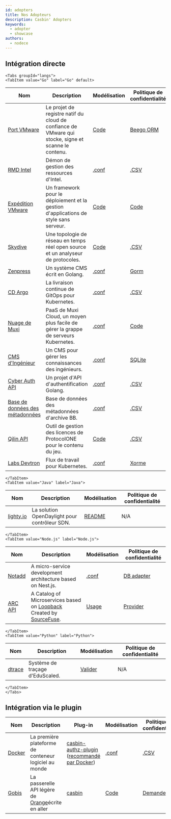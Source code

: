 ```yaml
---
id: adopters
title: Nos Adopteurs
description: Casbin' Adopters
keywords:
  - adopter
  - showcase
authors:
  - nodece
---
```




## Intégration directe

```mdx-code-block
<Tabs groupId="langs">
<TabItem value="Go" label="Go" default>
```

| Nom                                                                   | Description                                                                                         | Modélisation                                                                                               | Politique de confidentialité                                                                         |
| --------------------------------------------------------------------- | --------------------------------------------------------------------------------------------------- | ---------------------------------------------------------------------------------------------------------- | ---------------------------------------------------------------------------------------------------- |
| [Port VMware](https://github.com/goharbor/harbor)                     | Le projet de registre natif du cloud de confiance de VMware qui stocke, signe et scanne le contenu. | [Code](https://github.com/goharbor/harbor/blob/main/src/pkg/permission/evaluator/rbac/casbin.go) | [Beego ORM](https://github.com/goharbor/harbor/blob/main/src/common/rbac/project/rbac_role.go)    |
| [RMD Intel](https://github.com/intel/rmd)                             | Démon de gestion des ressources d'Intel.                                                            | [.conf](https://github.com/intel/rmd/blob/master/etc/rmd/acl/url/model.conf)                               | [.CSV](https://github.com/intel/rmd/blob/master/etc/rmd/acl/url/policy.csv)                          |
| [Expédition VMware](https://github.com/vmware/dispatch)               | Un framework pour le déploiement et la gestion d'applications de style sans serveur.                | [Code](https://github.com/vmware/dispatch/blob/master/pkg/identity-manager/handlers.go#L46-L55)            | [Code](https://github.com/vmware/dispatch/blob/master/pkg/identity-manager/handlers_test.go#L35-L45) |
| [Skydive](https://github.com/skydive-project/skydive)                 | Une topologie de réseau en temps réel open source et un analyseur de protocoles.                    | [Code](https://github.com/skydive-project/skydive/blob/master/config/config.go#L136-L140)                  | [.CSV](https://github.com/skydive-project/skydive/blob/master/rbac/policy.csv)                       |
| [Zenpress](https://github.com/insionng/zenpress)                      | Un système CMS écrit en Golang.                                                                     | [.conf](https://github.com/insionng/zenpress/blob/master/content/config/rbac_model.conf)                   | [Gorm](https://github.com/insionng/zenpress/blob/master/model/user.go#L53-L77)                       |
| [CD Argo](https://github.com/argoproj/argo-cd)                        | La livraison continue de GitOps pour Kubernetes.                                                    | [.conf](https://github.com/argoproj/argo-cd/blob/master/assets/model.conf)                              | [.CSV](https://github.com/argoproj/argo-cd/blob/master/assets/builtin-policy.csv)                 |
| [Nuage de Muxi](https://github.com/muxiyun/Mae-old)                       | PaaS de Muxi Cloud, un moyen plus facile de gérer la grappe de serveurs Kubernetes.                 | [.conf](https://github.com/muxiyun/Mae-old/blob/master/conf/casbinmodel.conf)                                  | [Code](https://github.com/muxiyun/Mae-old/blob/master/pkg/casbin/initPolicy.go#L21-L95)                  |
| [CMS d'Ingénieur](https://github.com/3xxx/EngineerCMS)                | Un CMS pour gérer les connaissances des ingénieurs.                                                 | [.conf](https://github.com/3xxx/EngineerCMS/blob/master/conf/rbac_model.conf)                              | [SQLite](https://github.com/3xxx/EngineerCMS/blob/master/database/engineer.db)                       |
| [Cyber Auth API](https://github.com/CyberlifeCN/cyber-auth-api)       | Un projet d'API d'authentification Golang.                                                          | [.conf](https://github.com/CyberlifeCN/cyber-auth-api/blob/master/conf/authz_model.conf)                   | [.CSV](https://github.com/CyberlifeCN/cyber-auth-api/blob/master/conf/authz_policy.csv)              |
| [Base de données des métadonnées](https://github.com/Bnei-Baruch/mdb) | Base de données des métadonnées d'archive BB.                                                       | [.conf](https://github.com/Bnei-Baruch/mdb/blob/master/permissions/permissions_model.conf)                        | [.CSV](https://github.com/Bnei-Baruch/mdb/blob/master/permissions/permissions_policy.csv)                   |
| [Qilin API](https://github.com/ProtocolONE/qilin.api)                 | Outil de gestion des licences de ProtocolONE pour le contenu du jeu.                                | [Code](https://github.com/ProtocolONE/rbac/blob/master/model.go)                                           | [.CSV](https://github.com/ProtocolONE/rbac/tree/master/conf)                                         |
| [Labs Devtron](https://github.com/devtron-labs/devtron)               | Flux de travail pour Kubernetes.                                                                    | [.conf](https://github.com/devtron-labs/devtron/blob/main/auth_model.conf)                                 | [Xorme](https://github.com/devtron-labs/devtron/blob/main/pkg/user/casbin/Adapter.go)                |

```mdx-code-block
</TabItem>
<TabItem value="Java" label="Java">
```

| Nom                                                              | Description                                   | Modélisation                                                                                                                                                                        | Politique de confidentialité |
| ---------------------------------------------------------------- | --------------------------------------------- | ----------------------------------------------------------------------------------------------------------------------------------------------------------------------------------- | ---------------------------- |
| [lighty.io](https://github.com/PantheonTechnologies/lighty-core) | La solution OpenDaylight pour contrôleur SDN. | [README](https://github.com/PantheonTechnologies/lighty-core/blob/6f2ceaae6a68e08c96d14d2fa8ee060ad9f61606/lighty-examples/lighty-controller-springboot-netconf/README.md#security) | N/A                          |

```mdx-code-block
</TabItem>
<TabItem value="Node.js" label="Node.js">
```

| Nom                                                                     | Description                                                                                                                           | Modélisation                                                                                                                      | Politique de confidentialité                                                                                                        |
| ----------------------------------------------------------------------- | ------------------------------------------------------------------------------------------------------------------------------------- | --------------------------------------------------------------------------------------------------------------------------------- | ----------------------------------------------------------------------------------------------------------------------------------- |
| [Notadd](https://github.com/notadd/notadd)                              | A micro-service development architecture based on Nest.js.                                                                            | [.conf](https://github.com/notadd/notadd/blob/e58d0a0cf5d691c3fe20170e94cdd8e2c627abd4/apps/nest-upms/src/casbin/rbac_model.conf) | [DB adapter](https://github.com/notadd/notadd/blob/e58d0a0cf5d691c3fe20170e94cdd8e2c627abd4/apps/nest-upms/src/casbin/adapter.ts)   |
| [ARC API](https://github.com/sourcefuse/loopback4-microservice-catalog) | A Catalog of Microservices based on [Loopback](https://loopback.io/doc/en/lb4/) Created by [SourceFuse](https://www.sourcefuse.com/). | [Usage](https://github.com/sourcefuse/loopback4-authorization#Extension-enhancement-using-CASBIN-authorisation)                   | [Provider](https://github.com/sourcefuse/loopback4-authorization/blob/master/src/providers/casbin-authorization-action.provider.ts) |

```mdx-code-block
</TabItem>
<TabItem value="Python" label="Python">
```

| Nom                                           | Description                     | Modélisation                                                                                   | Politique de confidentialité |
| --------------------------------------------- | ------------------------------- | ---------------------------------------------------------------------------------------------- | ---------------------------- |
| [dtrace](https://github.com/EduScaled/dtrace) | Système de traçage d'EduScaled. | [Valider](https://github.com/EduScaled/dtrace/commit/6e8d6b52ec2fa120e8ad63f84a4aecc3eae14c02) | N/A                          |

```mdx-code-block
</TabItem>
</Tabs>
```


## Intégration via le plugin

| Nom                                                   | Description                                                                                 | Plug-in                                                                                                                                                                     | Modélisation                                                                                         | Politique de confidentialité                                                                               |
| ----------------------------------------------------- | ------------------------------------------------------------------------------------------- | --------------------------------------------------------------------------------------------------------------------------------------------------------------------------- | ---------------------------------------------------------------------------------------------------- | ---------------------------------------------------------------------------------------------------------- |
| [Docker](https://github.com/docker/docker)            | La première plateforme de conteneur logiciel au monde                                       | [casbin-authz-plugin](https://github.com/casbin/casbin-authz-plugin) ([recommandé par Docker](https://docs.docker.com/engine/extend/legacy_plugins/#authorization-plugins)) | [.conf](https://github.com/casbin/casbin-authz-plugin/blob/master/examples/basic_model.conf)         | [.CSV](https://github.com/casbin/casbin-authz-plugin/blob/master/examples/basic_policy.csv)                |
| [Gobis](https://github.com/orange-cloudfoundry/gobis) | La passerelle API légère de [Orange](https://github.com/orange-cloudfoundry)écrite en aller | [casbin](https://github.com/orange-cloudfoundry/gobis-middlewares/tree/master/casbin)                                                                                       | [Code](https://github.com/orange-cloudfoundry/gobis-middlewares/blob/master/casbin/model.go#L52-L65) | [Demander](https://github.com/orange-cloudfoundry/gobis-middlewares/blob/master/casbin/adapter.go#L46-L64) |

